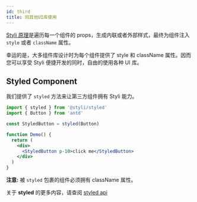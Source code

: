 ```yaml
---
id: third
title: 同其他UI库使用
---
```


[Styli 原理](principle)是遍历每一个组件的 props，生成内联或者外部样式，最终为组件注入 `style` 或者 `className` 属性。

幸运的是，大多组件库设计时为每个组件提供了 style 和 className 属性。因而您可以享受 Styli 便捷开发的同时，自由的使用各种 UI 库。

## Styled Component

我们提供了 `styled` 方法来让第三方组件拥有 Styli 能力。

```jsx
import { styled } from '@styli/styled'
import { Button } from 'antd'

const StyledButton = styled(Button)

function Demo() {
  return (
    <div>
      <StyledButton p-10>click me</StyledButton>
    </div>
  )
}
```

**注意:** 被 `styled` 包裹的组件必须拥有 className 属性。

关于 **styled** 的更多内容，请查阅 [styled api](styled)
